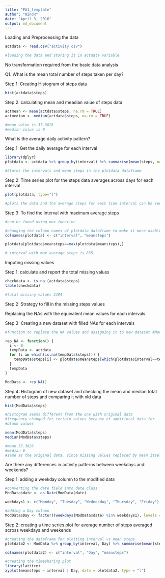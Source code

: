 ```yaml
---
title: "PA1_template"
author: "mindR"
date: "April 3, 2016"
output: md_document
---
```


Loading and Preprocessing the data
```r
actdata <- read.csv("activity.csv")

#loading the data and storing it in actdata variable
```
No transformation required from the basic data analysis

Q1. What is the mean total number of steps taken per day?

Step 1: Creating Histogram of steps data
```r
hist(actdata$steps)
```

Step 2: calculating mean and meadian value of steps data

```r
actmean <- mean(actdata$steps, na.rm = TRUE)
actmedian <- median(actdata$steps, na.rm = TRUE)

#mean value is 37.3826
#median value is 0
```


What is the average daily activity pattern?

Step 1: Get the daily average for each interval

```r
library(dplyr)
plotdata <- actdata %>% group_by(interval) %>% summarise(mean(steps, na.rm=TRUE))

#Stores the intervals and mean steps in the plotdata dataframe
```

Step 2: Time series plot for the steps data averages across days for each interval

```r
plot(plotdata, type="l")

#plots the data and the average steps for each time interval can be seen
```

Step 3: To find the interval with maximum average steps

```r
#can be found using max function

#changing the column names of plotdata dataframe to make it more usable
colnames(plotdata) <- c("interval", "meansteps")

plotdata[plotdata$meansteps==max(plotdata$meansteps),]

# interval with max average steps is 835
```

Imputing missing values

Step 1: calculate and report the total missing values

```r
checkdata <- is.na (actdata$steps)
table(checkdata)

#total missing values 2304
```

Step 2: Strategy to fill in the missing steps values

Replacing the NAs with the equivalent mean values for each intervals

Step 3: Creating a new dataset with filled NAs for each intervals

```r
#function to replace the NA values and assigning it to new dataset #ModData

rep_NA <- function() {
  i <- 0
  tempData <- actdata
  for (i in which(is.na(tempData$steps))) {
    tempData$steps[i] <- plotdata$meansteps[which(plotdata$interval==tempData$interval[i])]
  }
  tempData
}

ModData <- rep_NA()
```

Step 4: Histogram of new dataset and checking the mean and median total number of steps and comparing it with old data

```r
hist(ModData$steps)

#histogram seems different from the one with original data
#frequency changed for certain values because of additional data for 
#blank values

mean(ModData$steps)
median(ModData$steps)

#mean 37.3826
#median 0
#same as the original data, since missing values replaced by mean itself
```

Are there any differences in activity patterns between weekdays and weekends?

Step 1: adding a weekday column to the modified data

```r
#converting the date field into date class
ModData$date <- as.Date(ModData$date)

weekdays1 <- c("Monday", "Tuesday", "Wednesday", "Thursday", "Friday")

#adding a Day column 
ModData$Day <- factor((weekdays(ModData$date) %in% weekdays1), levels = c(FALSE,TRUE), labels = c("weekend", "weekday"))
```

Step 2: creating a time series plot for average number of steps averaged across weekdays and weekends

```r
#creating the dataframe for plotting interval vs mean steps
plotdata2 <- ModData %>% group_by(interval, Day) %>% summarise(mean(steps, na.rm=TRUE))

colnames(plotdata2) <- c("interval", "Day", "meansteps")

#creating the timesharing plot
library(lattice)
xyplot(meansteps ~ interval | Day, data = plotdata2, type = "l")
```

